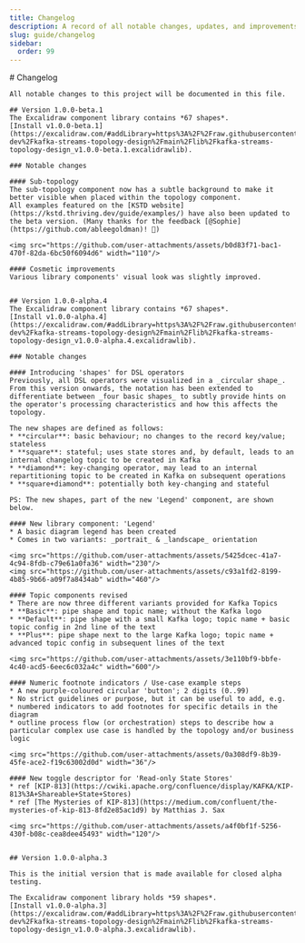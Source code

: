 ```yaml
---
title: Changelog
description: A record of all notable changes, updates, and improvements made to KSTD over time.
slug: guide/changelog
sidebar:
  order: 99
---
```


[//]: # (Unfortunately this is not working when manually deploying to vercel from local machine...)
[//]: # (TODO: Find a better solution / deploy via GitHub Actions)
[//]: # (import ChangelogContent from '../../../../../CHANGELOG.md';)

[//]: # ()
[//]: # (<div class="[&_img]:inline-block">)
[//]: # (    <ChangelogContent />)
[//]: # (</div>)

<div class="[&_img]:inline-block">
    # Changelog

    All notable changes to this project will be documented in this file.

    ## Version 1.0.0-beta.1
    The Excalidraw component library contains *67 shapes*.
    [Install v1.0.0-beta.1](https://excalidraw.com/#addLibrary=https%3A%2F%2Fraw.githubusercontent.com%2Fthriving-dev%2Fkafka-streams-topology-design%2Fmain%2Flib%2Fkafka-streams-topology-design_v1.0.0-beta.1.excalidrawlib).

    ### Notable changes

    #### Sub-topology
    The sub-topology component now has a subtle background to make it better visible when placed within the topology component.
    All examples featured on the [KSTD website](https://kstd.thriving.dev/guide/examples/) have also been updated to the beta version. (Many thanks for the feedback [@Sophie](https://github.com/ableegoldman)! 🦦)

    <img src="https://github.com/user-attachments/assets/b0d83f71-bac1-470f-82da-6bc50f6094d6" width="110"/>

    #### Cosmetic improvements
    Various library components' visual look was slightly improved.


    ## Version 1.0.0-alpha.4
    The Excalidraw component library contains *67 shapes*.
    [Install v1.0.0-alpha.4](https://excalidraw.com/#addLibrary=https%3A%2F%2Fraw.githubusercontent.com%2Fthriving-dev%2Fkafka-streams-topology-design%2Fmain%2Flib%2Fkafka-streams-topology-design_v1.0.0-alpha.4.excalidrawlib).

    ### Notable changes

    #### Introducing 'shapes' for DSL operators
    Previously, all DSL operators were visualized in a _circular shape_. From this version onwards, the notation has been extended to differentiate between _four basic shapes_ to subtly provide hints on the operator's processing characteristics and how this affects the topology.

    The new shapes are defined as follows:
    * **circular**: basic behaviour; no changes to the record key/value; stateless
    * **square**: stateful; uses state stores and, by default, leads to an internal changelog topic to be created in Kafka
    * **diamond**: key-changing operator, may lead to an internal repartitioning topic to be created in Kafka on subsequent operations
    * **square+diamond**: potentially both key-changing and stateful

    PS: The new shapes, part of the new 'Legend' component, are shown below.

    #### New library component: 'Legend'
    * A basic diagram legend has been created
    * Comes in two variants: _portrait_ & _landscape_ orientation

    <img src="https://github.com/user-attachments/assets/5425dcec-41a7-4c94-8fdb-c79e61a0fa36" width="230"/>
    <img src="https://github.com/user-attachments/assets/c93a1fd2-8199-4b85-9b66-a09f7a8434ab" width="460"/>

    #### Topic components revised
    * There are now three different variants provided for Kafka Topics
    * **Basic**: pipe shape and topic name; without the Kafka logo
    * **Default**: pipe shape with a small Kafka logo; topic name + basic topic config in 2nd line of the text
    * **Plus**: pipe shape next to the large Kafka logo; topic name + advanced topic config in subsequent lines of the text

    <img src="https://github.com/user-attachments/assets/3e110bf9-bbfe-4c40-acd5-6eec6c032a4c" width="600"/>

    #### Numeric footnote indicators / Use-case example steps
    * A new purple-coloured circular 'button'; 2 digits (0..99)
    * No strict guidelines or purpose, but it can be useful to add, e.g.
    * numbered indicators to add footnotes for specific details in the diagram
    * outline process flow (or orchestration) steps to describe how a particular complex use case is handled by the topology and/or business logic

    <img src="https://github.com/user-attachments/assets/0a308df9-8b39-45fe-ace2-f19c63002d0d" width="36"/>

    #### New toggle descriptor for 'Read-only State Stores'
    * ref [KIP-813](https://cwiki.apache.org/confluence/display/KAFKA/KIP-813%3A+Shareable+State+Stores)
    * ref [The Mysteries of KIP-813](https://medium.com/confluent/the-mysteries-of-kip-813-8fd2e85ac1d9) by Matthias J. Sax

    <img src="https://github.com/user-attachments/assets/a4f0bf1f-5256-430f-b08c-cea8dee45493" width="120"/>


    ## Version 1.0.0-alpha.3

    This is the initial version that is made available for closed alpha testing.

    The Excalidraw component library holds *59 shapes*.
    [Install v1.0.0-alpha.3](https://excalidraw.com/#addLibrary=https%3A%2F%2Fraw.githubusercontent.com%2Fthriving-dev%2Fkafka-streams-topology-design%2Fmain%2Flib%2Fkafka-streams-topology-design_v1.0.0-alpha.3.excalidrawlib).

</div>
